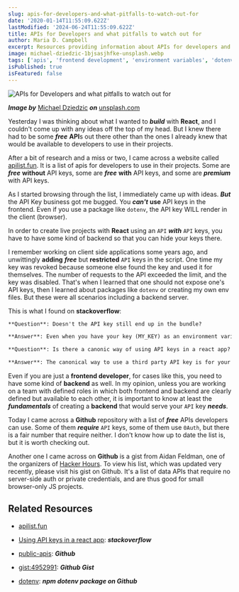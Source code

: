 ```yaml
---
slug: apis-for-developers-and-what-pitfalls-to-watch-out-for
date: '2020-01-14T11:55:09.622Z'
lastModified: '2024-06-24T11:55:09.622Z'
title: APIs for Developers and what pitfalls to watch out for
author: Maria D. Campbell
excerpt: Resources providing information about APIs for developers and what pitfalls to watch out for when working with APIs.
image: michael-dziedzic-1bjsasjhfke-unsplash.webp
tags: ['apis', 'frontend development', 'environment variables', 'dotenv', 'javascript']
isPublished: true
isFeatured: false
---
```


![APIs for Developers and what pitfalls to watch out for](michael-dziedzic-1bjsasjhfke-unsplash.webp)

***Image by*** [Michael Dziedzic](https://unsplash.com/@lazycreekimages) ***on*** [unsplash.com](https://unsplash.com/photos/1bjsASjhfkE)

Yesterday I was thinking about what I wanted to **_build_** with **React**, and I couldn't come up with any ideas off the top of my head. But I knew there had to be some **_free_** **API**s out there other than the ones I already knew that would be available to developers to use in their projects.

After a bit of research and a miss or two, I came across a website called
[apilist.fun](https://apilist.fun/). It is a list of apis for developers to use in their projects. Some are **_free_** **without** API keys, some are **_free_** **with** API keys, and some are **_premium_** with API keys.

As I started browsing through the list, I immediately came up with ideas.
**_But_** the API Key business got me bugged. You **_can't_** **use** API keys in the frontend. Even if you use a package like `dotenv`, the API key WILL render in the client (browser).

In order to create live projects with **React** using an `API` **_with_** `API` keys, you have to have some kind of backend so that you can hide your keys there.

I remember working on client side applications some years ago, and unwittingly **adding** **_free_** but **restricted** `API` keys in the script. One time my key was revoked because someone else found the key and used it for themselves. The number of requests to the API exceeded the limit, and the key was disabled. That's when I learned that one should not expose one's API keys, then I learned about packages like `dotenv` or creating my own env files. But these were all scenarios including a backend server.

This is what I found on **stackoverflow**:

```md
**Question**: Doesn't the API key still end up in the bundle?

**Answer**: Even when you have your key (MY_KEY) as an environment variable in the script tag, it will get rendered on the page and will be visible. Generally, these are browser keys and are intended to be used on the client side. These can be restricted by providing Http Referer header in your request. More on the efficacy of securing these keys here. However API keys (like MY_OTHER_KEY) are not supposed to be used on the client side and should not be rendered in the script tag or stored in the client side JS.

**Question**: Is there a canonic way of using API keys in a react app? Or is it up to the individual developer?

**Answer**: The canonical way to use a third party API key is for your client side app to send a request to your backend API. Your backend API then formats the request as per the third-party API, adds the key and makes the call to the third-party API. Once it receives the response, it can either unpack it and translate it into domain objects which your front-end app would understand or send the raw response back to the front-end app. In this way, the API key stays at the backend and is never sent to the client-side.
```

Even if you are just a **frontend developer**, for cases like this, you need to have some kind of **backend** as well. In my opinion, unless you are working on a team with defined roles in which both frontend and backend are clearly defined but available to each other, it is important to know at least the **_fundamentals_** of creating a **backend** that would serve your `API` key **_needs_**.

Today I came across a **Github** repository with a list of **_free_** APIs
developers can use. Some of them **_require_** `API` keys, some of them use
`0Auth`, but there is a fair number that require neither. I don't know how up to date the list is, but it is worth checking out.

Another one I came across on **Github** is a gist from Aidan Feldman, one of the organizers of [Hacker Hours](https://hackerhours.org/). To view his list, which was updated very recently, please visit his gist on Github. It's a list of data APIs that require no server-side auth or private credentials, and are thus good for small browser-only JS projects.

## Related Resources

-   [apilist.fun](https://apilist.fun/)

-   [Using API keys in a react app](https://stackoverflow.com/questions/46838015/using-api-keys-in-a-react-app/46839021#46839021): ***stackoverflow***

-   [public-apis](https://github.com/public-apis/public-apis): ***Github***

-   [gist:4952991](https://gist.github.com/afeld/4952991): ***Github Gist***

-   [dotenv](https://www.npmjs.com/package/dotenv): ***npm dotenv package on Github***